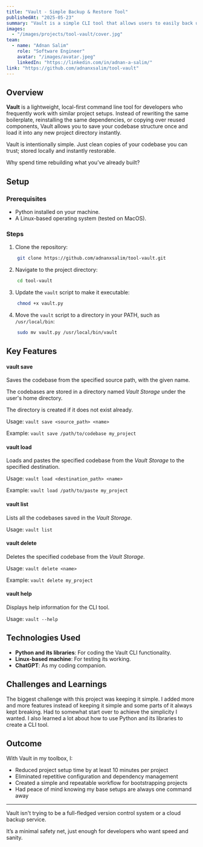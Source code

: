```yaml
---
title: "Vault - Simple Backup & Restore Tool"
publishedAt: "2025-05-23"
summary: "Vault is a simple CLI tool that allows users to easily back up their codebase, which can be used later for rollback or as a boilerplate for new projects."
images:
  - "/images/projects/tool-vault/cover.jpg"
team:
  - name: "Adnan Salim"
    role: "Software Engineer"
    avatar: "/images/avatar.jpeg"
    linkedIn: "https://linkedin.com/in/adnan-a-salim/"
link: "https://github.com/adnanxsalim/tool-vault"
---
```


## Overview

**Vault** is a lightweight, local-first command line tool for developers who frequently work with similar project setups. Instead of rewriting the same boilerplate, reinstalling the same dependencies, or copying over reused components, Vault allows you to save your codebase structure once and load it into any new project directory instantly.

Vault is intentionally simple. Just clean copies of your codebase you can trust; stored locally and instantly restorable.

Why spend time rebuilding what you’ve already built?

## Setup

### Prerequisites

- Python installed on your machine.
- A Linux-based operating system (tested on MacOS).

### Steps

1. Clone the repository:
  ```bash
      git clone https://github.com/adnanxsalim/tool-vault.git
  ```
2. Navigate to the project directory:
  ```bash
      cd tool-vault
  ```
3. Update the `vault` script to make it executable:
  ```bash
      chmod +x vault.py
  ```
4. Move the `vault` script to a directory in your PATH, such as `/usr/local/bin`:
  ```bash
      sudo mv vault.py /usr/local/bin/vault
  ```

## Key Features

#### vault save

Saves the codebase from the specified source path, with the given name.

The codebases are stored in a directory named _Vault Storage_ under the user's home directory.

The directory is created if it does not exist already.

Usage:
`vault save <source_path> <name>`

Example:
`vault save /path/to/codebase my_project`

#### vault load

Loads and pastes the specified codebase from the _Vault Storage_ to the specified destination.

Usage:
`vault load <destination_path> <name>`

Example:
`vault load /path/to/paste my_project`

#### vault list

Lists all the codebases saved in the _Vault Storage_.

Usage:
`vault list`

#### vault delete

Deletes the specified codebase from the _Vault Storage_.

Usage:
`vault delete <name>`

Example:
`vault delete my_project`

#### vault help

Displays help information for the CLI tool.

Usage:
`vault --help`

## Technologies Used

- **Python and its libraries**: For coding the Vault CLI functionality.
- **Linux-based machine**: For testing its working.
- **ChatGPT**: As my coding companion.

## Challenges and Learnings

The biggest challenge with this project was keeping it simple. I added more and more features instead of keeping it simple and some parts of it always kept breaking. Had to somewhat start over to achieve the simplicity I wanted. I also learned a lot about how to use Python and its libraries to create a CLI tool.

## Outcome

With Vault in my toolbox, I:

- Reduced project setup time by at least 10 minutes per project
- Eliminated repetitive configuration and dependency management
- Created a simple and repeatable workflow for bootstrapping projects
- Had peace of mind knowing my base setups are always one command away

---

Vault isn't trying to be a full-fledged version control system or a cloud backup service.

It’s a minimal safety net, just enough for developers who want speed and sanity.